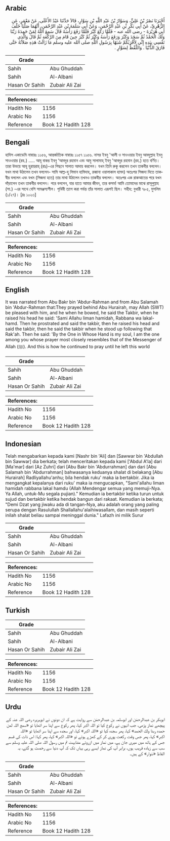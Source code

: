 ## Arabic


<div dir="rtl" lang="ar" style={{fontSize:'larger',backgroundColor:'#f8f9fa',padding:20}}>
أَخْبَرَنَا نَصْرُ بْنُ عَلِيٍّ، وَسَوَّارُ بْنُ عَبْدِ اللَّهِ بْنِ سَوَّارٍ، قَالاَ حَدَّثَنَا عَبْدُ الأَعْلَى، عَنْ مَعْمَرٍ، عَنِ الزُّهْرِيِّ، عَنْ أَبِي بَكْرِ بْنِ عَبْدِ الرَّحْمَنِ، وَعَنْ أَبِي سَلَمَةَ بْنِ عَبْدِ الرَّحْمَنِ، أَنَّهُمَا صَلَّيَا خَلْفَ أَبِي هُرَيْرَةَ - رضى الله عنه - فَلَمَّا رَكَعَ كَبَّرَ فَلَمَّا رَفَعَ رَأْسَهُ قَالَ سَمِعَ اللَّهُ لِمَنْ حَمِدَهُ رَبَّنَا وَلَكَ الْحَمْدُ ثُمَّ سَجَدَ وَكَبَّرَ وَرَفَعَ رَأْسَهُ وَكَبَّرَ ثُمَّ كَبَّرَ حِينَ قَامَ مِنَ الرَّكْعَةِ ثُمَّ قَالَ وَالَّذِي نَفْسِي بِيَدِهِ إِنِّي لأَقْرَبُكُمْ شَبَهًا بِرَسُولِ اللَّهِ صلى الله عليه وسلم مَا زَالَتْ هَذِهِ صَلاَتُهُ حَتَّى فَارَقَ الدُّنْيَا ‏.‏ وَاللَّفْظُ لِسَوَّارٍ ‏.‏
</div>
<div style={{backgroundColor:'#f8f9fa',padding:20, marginBottom: 10}}><table> <thead> <tr> <th>Grade</th> <th></th> </tr> </thead> <tbody> <tr><td>Sahih</td><td>Abu Ghuddah</td></tr><tr><td>Sahih</td><td>Al-Albani</td></tr><tr><td>Hasan Or Sahih</td><td>Zubair Ali Zai</td></tr></tbody></table><table> <thead> <tr> <th>References:</th> <th></th> </tr> </thead> <tbody><tr><td>Hadith No</td><td>1156</td></tr><tr><td>Arabic No</td><td>1156</td></tr><tr><td>Reference</td><td>Book 12 Hadith 128</td></tr></tbody></table></div>

## Bengali


<div dir="ltr" lang="bn" style={{fontSize:'larger',backgroundColor:'#f8f9fa',padding:20}}>
হাদিস একাডেমি নাম্বারঃ ১১৫৬, আন্তর্জাতিক নাম্বারঃ ১১৫৭ ১১৫৬. নাসর ইবনু 'আলী ও সাওওয়ার ইবনু আবদুল্লাহ ইবনু সাওওয়ার (রহ.) ..... আবূ বাকর ইবনু ‘আবদুর রহমান এবং আবু সালামাহ্ ইবনু 'আবদুর রহমান (রহ.) হতে বর্ণিত। তারা উভয়ে আবূ হুরায়রাহ্ (রাঃ)-এর পিছনে সালাত আদায় করলেন। যখন তিনি রুকূ করলেন তখন তাকবীর বললেন। যখন মাথা উঠালেন তখন বললেন- সামি আল্ল-হু লিমান হামিদাহ, রব্বানা ওয়ালাকাল হামদ) অতঃপর সিজদা দিতে তাকবীর বললেন এবং যখন (সিজদা হতে) তার মাথা উঠালেন তখনও তাকবীর বললেন। অতঃপর এক রাকআতের পরে যখন দাঁড়ালেন তখন তাকবীর বললেন। পরে বললেন, যার হাতে আমার জীবন, তার কসম! আমি তোমাদের মাঝে রাসূলুল্লাহ (সা.) -এর সাথে বেশি সামঞ্জস্যশীল। পৃথিবী ত্যাগ করা পর্যন্ত তাঁর সালাত এরূপই ছিল। সহীহ: বুখারী ৭৮৫, মুসলিম (১/২৭)। [দ্রঃ ১০২৩]
</div>
<div style={{backgroundColor:'#f8f9fa',padding:20, marginBottom: 10}}><table> <thead> <tr> <th>Grade</th> <th></th> </tr> </thead> <tbody> <tr><td>Sahih</td><td>Abu Ghuddah</td></tr><tr><td>Sahih</td><td>Al-Albani</td></tr><tr><td>Hasan Or Sahih</td><td>Zubair Ali Zai</td></tr></tbody></table><table> <thead> <tr> <th>References:</th> <th></th> </tr> </thead> <tbody><tr><td>Hadith No</td><td>1156</td></tr><tr><td>Arabic No</td><td>1156</td></tr><tr><td>Reference</td><td>Book 12 Hadith 128</td></tr></tbody></table></div>

## English


<div dir="ltr" lang="en" style={{fontSize:'larger',backgroundColor:'#f8f9fa',padding:20}}>
It was narrated from Abu Bakr bin 'Abdur-Rahman and from Abu Salamah bin 'Abdur-Rahman that:They prayed behind Abu Hurairah, may Allah (SWT) be pleased with him, and he when he bowed, he said the Takbir, when he raised his head he said: 'Sami Allahu liman hamidah, Rabbana wa lakal-hamd. Then he prostrated and said the takbir, then he raised his head and said the takbir, then he said the takbir when he stood up following that Rak'ah. Then he said: 'By the One in Whose Hand is my soul, I am the one among you whose prayer most closely resembles that of the Messenger of Allah (ﷺ). And this is how he continued to pray until he left this world
</div>
<div style={{backgroundColor:'#f8f9fa',padding:20, marginBottom: 10}}><table> <thead> <tr> <th>Grade</th> <th></th> </tr> </thead> <tbody> <tr><td>Sahih</td><td>Abu Ghuddah</td></tr><tr><td>Sahih</td><td>Al-Albani</td></tr><tr><td>Hasan Or Sahih</td><td>Zubair Ali Zai</td></tr></tbody></table><table> <thead> <tr> <th>References:</th> <th></th> </tr> </thead> <tbody><tr><td>Hadith No</td><td>1156</td></tr><tr><td>Arabic No</td><td>1156</td></tr><tr><td>Reference</td><td>Book 12 Hadith 128</td></tr></tbody></table></div>

## Indonesian


<div dir="ltr" lang="id" style={{fontSize:'larger',backgroundColor:'#f8f9fa',padding:20}}>
Telah mengabarkan kepada kami [Nashr bin 'Ali] dan [Sawwar bin 'Abdullah bin Sawwar] dia berkata; telah menceritakan kepada kami ['Abdul A'la] dari [Ma'mar] dari [Az Zuhri] dari [Abu Bakr bin 'Abdurrahman] dan dari [Abu Salamah bin 'Abdurrahman] bahwasanya keduanya shalat di belakang [Abu Hurairah] Radliyallahu'anhu; bila hendak ruku' maka ia bertakbir. Jika ia mengangkat kepalanya dari ruku' maka ia mengucapkan, "Sami'allahu liman hamidah rabbana lakal hamdu (Allah Mendengar semua yang memuji-Nya. Ya Allah, untuk-Mu segala pujian)." Kemudian ia bertakbir ketika turun untuk sujud dan bertakbir ketika hendak bangun dari rakaat. Kemudian ia berkata; "Demi Dzat yang jiwaku ada di tangan-Nya, aku adalah orang yang paling serupa dengan Rasulullah Shallallahu'alaihiwasallam, dan masih seperti inilah shalat beliau sampai meninggal dunia." Lafazh ini milik Surur
</div>
<div style={{backgroundColor:'#f8f9fa',padding:20, marginBottom: 10}}><table> <thead> <tr> <th>Grade</th> <th></th> </tr> </thead> <tbody> <tr><td>Sahih</td><td>Abu Ghuddah</td></tr><tr><td>Sahih</td><td>Al-Albani</td></tr><tr><td>Hasan Or Sahih</td><td>Zubair Ali Zai</td></tr></tbody></table><table> <thead> <tr> <th>References:</th> <th></th> </tr> </thead> <tbody><tr><td>Hadith No</td><td>1156</td></tr><tr><td>Arabic No</td><td>1156</td></tr><tr><td>Reference</td><td>Book 12 Hadith 128</td></tr></tbody></table></div>

## Turkish


<div dir="ltr" lang="tr" style={{fontSize:'larger',backgroundColor:'#f8f9fa',padding:20}}>

</div>
<div style={{backgroundColor:'#f8f9fa',padding:20, marginBottom: 10}}><table> <thead> <tr> <th>Grade</th> <th></th> </tr> </thead> <tbody> <tr><td>Sahih</td><td>Abu Ghuddah</td></tr><tr><td>Sahih</td><td>Al-Albani</td></tr><tr><td>Hasan Or Sahih</td><td>Zubair Ali Zai</td></tr></tbody></table><table> <thead> <tr> <th>References:</th> <th></th> </tr> </thead> <tbody><tr><td>Hadith No</td><td>1156</td></tr><tr><td>Arabic No</td><td>1156</td></tr><tr><td>Reference</td><td>Book 12 Hadith 128</td></tr></tbody></table></div>

## Urdu


<div dir="rtl" lang="ur" style={{fontSize:'larger',backgroundColor:'#f8f9fa',padding:20}}>
ابوبکر بن عبدالرحمٰن اور ابوسلمہ بن عبدالرحمٰن سے روایت ہے کہ ان دونوں نے ابوہریرہ رضی اللہ عنہ کے پیچھے نماز پڑھی، جب انہوں نے رکوع کیا تو اللہ اکبر کہا، پھر رکوع سے اپنا سر اٹھایا تو «سمع اللہ لمن حمده ربنا ولك الحمد» کہا، پھر سجدہ کیا تو «اللہ اکبر» کہا، اور سجدہ سے اپنا سر اٹھایا تو «اللہ اکبر» کہا، پھر جس وقت رکعت پوری کر کے کھڑے ہوئے تو «اللہ اکبر» کہا، پھر کہا: اس ذات کی قسم جس کے ہاتھ میں میری جان ہے، میں نماز میں ازروئے مشابہت تم میں رسول اللہ صلی اللہ علیہ وسلم سے سب سے زیادہ قریب ہوں، برابر آپ کی نماز ایسے رہی یہاں تک کہ آپ دنیا سے رخصت ہو گئے، یہ الفاظ «سّوار» کے ہیں۔
</div>
<div style={{backgroundColor:'#f8f9fa',padding:20, marginBottom: 10}}><table> <thead> <tr> <th>Grade</th> <th></th> </tr> </thead> <tbody> <tr><td>Sahih</td><td>Abu Ghuddah</td></tr><tr><td>Sahih</td><td>Al-Albani</td></tr><tr><td>Hasan Or Sahih</td><td>Zubair Ali Zai</td></tr></tbody></table><table> <thead> <tr> <th>References:</th> <th></th> </tr> </thead> <tbody><tr><td>Hadith No</td><td>1156</td></tr><tr><td>Arabic No</td><td>1156</td></tr><tr><td>Reference</td><td>Book 12 Hadith 128</td></tr></tbody></table></div>
